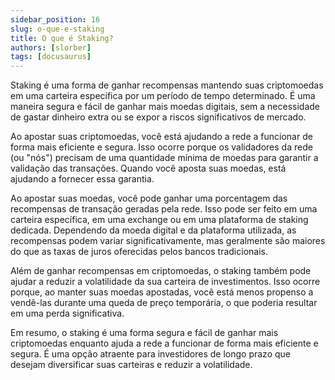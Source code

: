 ```yaml
---
sidebar_position: 16
slug: o-que-e-staking
title: O que é Staking?
authors: [slorber]
tags: [docusaurus]
---
```



Staking é uma forma de ganhar recompensas mantendo suas criptomoedas em uma carteira específica por
um período de tempo determinado. É uma maneira segura e fácil de ganhar mais moedas digitais, 
sem a necessidade de gastar dinheiro extra ou se expor a riscos significativos de mercado.

Ao apostar suas criptomoedas, você está ajudando a rede a funcionar de forma mais eficiente e segura. 
Isso ocorre porque os validadores da rede (ou "nós") precisam de uma quantidade mínima de moedas para 
garantir a validação das transações. Quando você aposta suas moedas, está ajudando a fornecer essa garantia.

Ao apostar suas moedas, você pode ganhar uma porcentagem das recompensas de transação geradas pela rede. 
Isso pode ser feito em uma carteira específica, em uma exchange ou em uma plataforma de staking dedicada. 
Dependendo da moeda digital e da plataforma utilizada, as recompensas podem variar significativamente, mas 
geralmente são maiores do que as taxas de juros oferecidas pelos bancos tradicionais.

Além de ganhar recompensas em criptomoedas, o staking também pode ajudar a reduzir a volatilidade da sua 
carteira de investimentos. Isso ocorre porque, ao manter suas moedas apostadas, você está menos propenso a 
vendê-las durante uma queda de preço temporária, o que poderia resultar em uma perda significativa.

Em resumo, o staking é uma forma segura e fácil de ganhar mais criptomoedas enquanto ajuda a rede a 
funcionar de forma mais eficiente e segura. É uma opção atraente para investidores de longo prazo que 
desejam diversificar suas carteiras e reduzir a volatilidade.